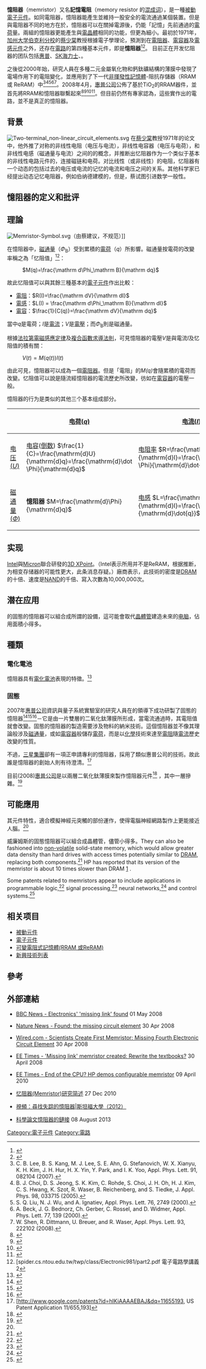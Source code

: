 {{多個問題|
{{update|time=2018-11-22T09:21:35+00:00}}
{{More footnotes|time=2018-11-05T20:53:16+00:00}}
{{expert|time=2018-11-05T20:53:16+00:00}}
}}
{{电子元件
 | 元件名称 = 憶阻器
 | 图片 = [[File:Memristor_(50665029093)_(cropped).jpg|thumb]]
 | 图片描述 = [[國家能源技術實驗室|國家能源技術實驗室]]研製的憶阻器
 | 类型 = [[被動元件|被動]]
 | 工作原理 = 憶阻
 | 发明 = [[蔡少棠|蔡少棠]]教授（1971年）
 | 投产年 = [[HP_Labs|HP Labs]] (2008年)
 | 符号 = [[File:Memristor-Symbol.svg|File:Memristor-Symbol.svg]]
 | 针型 = 
}}
'''憶阻器'''（memristor）又名'''記憶電阻'''（memory resistor 的[[混成词|混成词]]），是一種[[被動元件|被動電子元件]]。如同電阻器，憶阻器能產生並維持一股安全的電流通過某個裝置。但是與電阻器不同的地方在於，憶阻器可以在關掉電源後，仍能「記憶」先前通過的[[電荷|電荷]]量。兩組的憶阻器更能產生與[[電晶體|電晶體]]相同的功能，但更為細小。最初於1971年，[[加州大学伯克利分校|加州大学伯克利分校]]的[[蔡少棠|蔡少棠]]教授根據電子學理论，預測到在[[電阻器|電阻器]]、[[電容器|電容器]]及[[電感元件|電感元件]]之外，还存在[[電路|電路]]的第四種基本元件，即是'''憶阻器'''<ref>{{cite journal en|last=Chua|first=Leon O|title=Memristor - The Missing Circuit Element|journal=IEEE Transactions on Circuit Theory|volume=CT-18|issue=5|pages=507-519|date=Sep 1971|url=http://ieeexplore.ieee.org/xpls/abs_all.jsp?arnumber=1083337|access-date=2008-05-02|archive-date=2021-02-20|archive-url=https://web.archive.org/web/20210220122530/https://ieeexplore.ieee.org/document/1083337/;jsessionid=vB-_ZvGXBGK0wwb9hKFNEYBZFEIoK9XZvIxPNHgIYMpM5yXrLCz2!-1470171691|dead-url=no}}</ref><ref>{{cite journal en|author=Tour, James M and Tao He|journal=Nature|volume=453|pages=42-43|year=2008|title=Electronics: The fourth element|url=http://www.nature.com/nature/journal/v453/n7191/full/453042a.html|doi=10.1038/453042a|access-date=2008-05-02|archive-date=2021-02-20|archive-url=https://web.archive.org/web/20210220122529/https://www.nature.com/articles/453042a|dead-url=no}}</ref>。
目前正在开发忆阻器的团队包括[[惠普|惠普]]、[[SK海力士|SK海力士]]、{{link-en|HRL实验室|HRL Laboratories}}。

之後從2000年始，研究人員在多種二元金屬氧化物和鈣鈦礦結構的薄膜中發現了電場作用下的電阻變化，並應用到了下一代[[非揮發性記憶體|非揮發性記憶體]]-阻抗存儲器（RRAM 或 ReRAM）中<ref>C. B. Lee, B. S. Kang,  M. J. Lee, S. E. Ahn, G. Stefanovich, W. X. Xianyu, K. H. Kim, J. H. Hur, H. X. Yin, Y. Park, and I. K. Yoo, Appl. Phys. Lett. 91, 082104 (2007).</ref><ref>B. J. Choi, D. S. Jeong, S. K. Kim, C. Rohde, S. Choi, J. H. Oh, H. J. Kim, C. S. Hwang, K. Szot, R. Waser, B. Reichenberg, and S. Tiedke, J. Appl. Phys. 98, 033715 (2005).</ref><ref>S. Q. Liu, N. J. Wu, and A. Ignatiev, Appl. Phys. Lett. 76, 2749 (2000).</ref><ref>A. Beck, J. G. Bednorz, Ch. Gerber, C. Rossel, and D. Widmer, Appl. Phys. Lett. 77, 139 (2000).</ref><ref>W. Shen, R. Dittmann, U. Breuer, and R. Waser, Appl. Phys. Lett. 93, 222102 (2008).</ref>。2008年4月，[[惠普公司|惠普公司]]公佈了基於TiO<sub>2</sub>的RRAM器件，並首先將RRAM和憶阻器聯繫起來<ref>{{cite journal en|last=Strukov, Dmitri B, Snider, Gregory S, Stewart, Duncan R and Williams, Stanley R|title=The missing memristor found|journal=Nature|volume=453|pages=80-83|year=2008|doi=10.1038/nature06932|url=http://www.nature.com/nature/journal/v453/n7191/full/nature06932.html|access-date=2008-05-02|archive-date=2008-05-05|archive-url=https://web.archive.org/web/20080505130347/http://www.nature.com/nature/journal/v453/n7191/full/nature06932.html|dead-url=no}}</ref><ref>{{Cite web|url=http://www.eetimes.com/news/latest/showArticle.jhtml?articleID=207403521|title='Missing link' memristor created|publisher=EETimes|date=2008-04-30|accessdate=2008-04-30|archive-url=https://web.archive.org/web/20120305215457/http://www.eetimes.com/news/latest/showArticle.jhtml?articleID=207403521|archive-date=2012-03-05|dead-url=yes}}</ref><ref>{{Cite web|url=http://technology.newscientist.com/article/dn13812-engineers-find-missing-link-of-electronics.html|title=Engineers find 'missing link' of electronics|last=Marks|first=Paul|publisher=New Scientist|date=2008-04-30|accessdate=2008-04-30|archive-date=2008-05-01|archive-url=https://web.archive.org/web/20080501121603/http://technology.newscientist.com/article/dn13812-engineers-find-missing-link-of-electronics.html|dead-url=no}}</ref><ref>{{Cite web|url=http://www.physorg.com/news128786808.html|title=Researchers Prove Existence of New Basic Element for Electronic Circuits - Memristor|publisher=Physorg.com|date=2008-04-30|accessdate=2008-04-30|archive-date=2021-02-20|archive-url=https://web.archive.org/web/20210220122536/https://phys.org/news/2008-04-basic-element-electronic-circuits-.html|dead-url=no}}</ref>。但目前仍然有專家認為，這些實作出的電路，並不是真正的憶阻器。

== 背景 ==
[[File:Two-terminal_non-linear_circuit_elements.svg|thumb]]
在[[蔡少棠|蔡少棠]]教授1971年的论文中，他外推了对称的非线性电阻（电压与电流），非线性电容器（电压与电荷），和非线性电感（磁通量与电流）之间的的概念，并推断出忆阻器作为一个类似于基本的非线性电路元件的，连接磁链和电荷。对比线性（或非线性）的电阻，忆阻器有一个动态的包括过去的电压或电流的记忆的电流和电压之间的关系。其他科学家已经提出动态记忆电阻器，例如伯纳德建模的{{link-en|存储电阻器|Memistor}}，但是，蔡试图引进数学一般性。

== 憶阻器的定义和批评 ==

== 理論 ==
[[File:Memristor-Symbol.svg|thumb]]（由蔡建议，不规范）]]

在憶阻器中，[[磁通量|磁通量]]（<math>\Phi_\mathrm B</math>）受到累積的[[電荷|電荷]]（''q''）所影響。磁通量按電荷的改變率稱之為「忆阻值」<ref>[spider.cs.ntou.edu.tw/twp/class/Electronic981/part2.pdf 電子電路學講義2</ref>：
: <math>M(q)=\frac{\mathrm d\Phi_\mathrm B}{\mathrm dq}</math>

故此忆阻值可以與其餘三種基本的[[電子元件|電子元件]]作出比較：
* [[電阻|電阻]]：<math>R(I)=\frac{\mathrm dV}{\mathrm dI}</math>
* [[電感|電感]]：<math>L(I) = \frac{\mathrm d\Phi_\mathrm B}{\mathrm dI}</math>
* [[電容|電容]]：<math>\frac{1}{C(q)}=\frac{\mathrm dV}{\mathrm dq}</math>

當中<math>q</math>是電荷；<math>I</math>是[[電流|電流]]；<math>V</math>是[[電壓|電壓]]；而<math>\Phi_\mathrm B</math>則是磁通量。

根據[[法拉第電磁感應定律|法拉第電磁感應定律]]及[[複合函數求導法則|複合函數求導法則]]，可見憶阻器的電壓''V''是與電流''I''及忆阻值的積有關：
: <math>V(t) = M(q(t)) I(t) \,</math>

由此可見，憶阻器可以成為一個[[電阻器|電阻器]]。但是「電阻」的''M(q)''會隨累積的電荷而改變。忆阻值可以說是隨流經憶阻器的電流歷史所改變，彷如在[[電容器|電容器]]的電壓一般。

憶阻器的行为是类似的其他三个基本组成部分。

{|class="wikitable" style="text-align:center"
! !! [[电荷|电荷(<math>q</math>)]] !! [[电流|电流(<math>I</math>)]]
|-
! [[电压|电压(<math>U</math>)]]
| [[电容|电容]]([[倒数|倒数]]) 
<math>\frac{1}{C}=\frac{\mathrm{d}U}{\mathrm{d}q}=\frac{\mathrm{d}\dot \Phi}{\mathrm{d}q}</math>
| [[电阻|电阻率]]
<math>R=\frac{\mathrm{d}U}{\mathrm{d}I}=\frac{\mathrm{d}\dot \Phi}{\mathrm{d}\dot{q}}</math>
|-
! [[磁通量|磁通量(<math>\Phi</math>)]]
| class="hintergrundfarbe2" | '''憶阻器'''
<math>M=\frac{\mathrm{d}\Phi}{\mathrm{d}q}</math>
| [[电感|电感]]
<math>L=\frac{\mathrm{d}\Phi}{\mathrm{d}I}=\frac{\mathrm{d}\Phi}{\mathrm{d}\dot{q}}</math>
|}

== 实现 ==
[[Intel|Intel]]與[[Micron|Micron]]聯合研發的[[3D_XPoint|3D XPoint]]。（Intel表示所用并不是ReRAM，根据推断，为相变存储器的可能性更大，此条消息存疑。）廠商表示，此技術的密度是[[DRAM|DRAM]]的十倍、速度是[[NAND|NAND]]的千倍、寫入次數為10,000,000次。

== 潜在应用 ==
{{link-en|理查德·斯坦利·威廉姆斯|Richard Stanley Williams|威廉姆斯}}的固態的憶阻器可以組合成所謂{{link-en|交叉開關鎖存器|Crossbar latch}}的設備，這可能會取代[[晶體管|晶體管]]建造未來的[[电脑|电脑]]，佔用面積小得多。

== 種類 ==
=== 電化電池 ===
憶阻器具有[[電化電池|電化電池]]表現的特徵。<ref>{{Cite book en|author=Chen W-K|title=The Circuits and Filters Handbook|edition=2nd ed|publisher=CRC Press 2003|id=ISBN 0-8493-0912-3|chapter=Circuit Elements, Modeling, and Equation Formulation}}</ref>

=== 固態 ===
2007年[[惠普公司|惠普公司]]資訊與量子系統實驗室的研究人員在{{link-en|理查德·斯坦利·威廉姆斯|Richard Stanley Williams}}的領導下成功研製了固態的憶阻器<ref>{{Cite web|url=http://news.bbc.co.uk/2/hi/technology/7080772.stm|title=Getting More from Moore's Law|last=Fildes|first=Jonathan|publisher=BBC|date=2007-11-13|accessdate=2008-04-30|archive-date=2021-02-20|archive-url=https://web.archive.org/web/20210220122539/https://secure-uk.imrworldwide.com/v51.js|dead-url=no}}</ref><ref>{{Cite web|url=http://www.ieee-or.org/beeep/2007/sep/beeep_sep07.pdf|format=PDF|title=Bulletin for Electrical and Electronic Engineers of Oregon|publisher=Institute of Electrical and Electronics Engineers|date=Sept 2007|accessdate=2008-04-30|archive-date=2008-05-30|archive-url=https://web.archive.org/web/20080530002152/http://www.ieee-or.org/beeep/2007/sep/beeep_sep07.pdf|dead-url=no}}</ref><ref>{{Cite web| url = http://www.hpl.hp.com/about/bios/stanwilliams.html| title = R. Stanley Williams, HP biography| access-date = 2008-05-02| archive-url = https://web.archive.org/web/20080513192702/http://www.hpl.hp.com/about/bios/stanwilliams.html| archive-date = 2008-05-13| dead-url = yes}}</ref>－它是由一片雙層的二氧化鈦薄膜所形成，當電流通過時，其電阻值就會改變。固態的憶阻器的製造需要涉及物料的納米技術。這個憶阻器並不像其理論般涉及[[磁通量|磁通量]]，或如[[電容器|電容器]]般儲存[[電荷|電荷]]，而是以[[化學|化學]]技術來達至[[電阻|電阻]]隨[[電流|電流]]歷史改變的性質。

不過，[[三星集團|三星集團]]卻有一項正申請專利的憶阻器，採用了類似惠普公司的技術。故此誰是憶阻器的創始人則有待澄清。<ref>[http://www.google.com/patents?id=hIKiAAAAEBAJ&dq=11655193, US Patent Application 11/655,193]{{Dead link}}</ref>

目前(2008)[[惠普公司|惠普公司]]是以兩層二氧化鈦薄膜來製作憶阻器元件<ref>{{Cite web |url=http://www.informationweek.com/news/hardware/processors/showArticle.jhtml?articleID=207403582 |title=存档副本 |access-date=2008-05-02 |archive-date=2010-06-27 |archive-url=https://web.archive.org/web/20100627030009/http://www.informationweek.com/news/hardware/processors/showArticle.jhtml?articleID=207403582 |dead-url=no }}</ref> ，其中一層摻雜。<ref name="spectrum.ieee.org">{{cite web |url=http://www.spectrum.ieee.org/may08/6207 |title=存档副本 |accessdate=2011-05-23 |deadurl=yes |archiveurl=https://web.archive.org/web/20080511231202/http://www.spectrum.ieee.org/may08/6207 |archivedate=2008-05-11 }}</ref>

== 可能應用 ==
其元件特性，適合模擬神經元突觸的部份運作，使得電腦神經網路製作上更能接近人腦。<ref name="spectrum.ieee.org"/>

威廉姆斯的固態憶阻器可以組合成晶體管，儘管小得多。They can also be fashioned into [[non-volatile_memory|non-volatile]] solid-state memory, which would allow greater data density than hard drives with access times potentially similar to [[Dynamic_random_access_memory|DRAM]], replacing both components.<ref>{{Cite web|url=http://www.news.com/8301-10784_3-9932054-7.html|title=HP makes memory from a once theoretical circuit|last=Kanellos|first=Michael|publisher=CNET News.com|date=2008-04-30|accessdate=2008-04-30|archive-date=2021-02-20|archive-url=https://web.archive.org/web/20210220122540/https://www.cnet.com/news/|dead-url=no}}</ref>
HP has reported that its version of the memristor is about 10 times slower than DRAM [http://www.nytimes.com/2008/05/01/technology/01chip.html] {{Wayback|url=http://www.nytimes.com/2008/05/01/technology/01chip.html |date=20210220122537 }}.

Some patents related to memristors appear to include applications in programmable logic,<ref>{{Cite web |url=http://patft.uspto.gov/netacgi/nph-Parser?Sect1=PTO2&Sect2=HITOFF&u=%2Fnetahtml%2FPTO%2Fsearch-adv.htm&r=1&f=G&l=50&d=PTXT&p=1&p=1&S1=7203789.PN.&OS=pn%2F7203789&RS=PN%2F7203789%2C |title=U.S. Patent 7,203,789 |access-date=2022-02-24 |archive-date=2021-02-20 |archive-url=https://web.archive.org/web/20210220122540/http://patft.uspto.gov/netacgi/nph-Parser?Sect1=PTO2&Sect2=HITOFF&u=%2Fnetahtml%2FPTO%2Fsearch-adv.htm&r=1&f=G&l=50&d=PTXT&p=1&p=1&S1=7203789.PN.&OS=pn%2F7203789&RS=PN%2F7203789%2C |dead-url=no }}</ref> signal processing,<ref>{{Cite web |url=http://patft.uspto.gov/netacgi/nph-Parser?Sect1=PTO2&Sect2=HITOFF&u=%2Fnetahtml%2FPTO%2Fsearch-adv.htm&r=1&f=G&l=50&d=PTXT&p=1&p=1&S1=7302513.PN.&OS=pn%2F7302513&RS=PN%2F7302513%2C |title=U.S. Patent 7,302,513 |access-date=2022-02-24 |archive-date=2021-02-20 |archive-url=https://web.archive.org/web/20210220122537/http://patft.uspto.gov/netacgi/nph-Parser?Sect1=PTO2&Sect2=HITOFF&u=%2Fnetahtml%2FPTO%2Fsearch-adv.htm&r=1&f=G&l=50&d=PTXT&p=1&p=1&S1=7302513.PN.&OS=pn%2F7302513&RS=PN%2F7302513%2C |dead-url=no }}</ref> neural networks,<ref>{{Cite web |url=http://patft.uspto.gov/netacgi/nph-Parser?Sect1=PTO2&Sect2=HITOFF&u=%2Fnetahtml%2FPTO%2Fsearch-adv.htm&r=1&f=G&l=50&d=PTXT&p=1&p=1&S1=7359888.PN.&OS=pn%2F7359888&RS=PN%2F7359888%2C |title=U.S. Patent 7,359,888 |access-date=2021-10-03 |archive-date=2021-02-20 |archive-url=https://web.archive.org/web/20210220122537/http://patft.uspto.gov/netacgi/nph-Parser?Sect1=PTO2&Sect2=HITOFF&u=%2Fnetahtml%2FPTO%2Fsearch-adv.htm&r=1&f=G&l=50&d=PTXT&p=1&p=1&S1=7359888.PN.&OS=pn%2F7359888&RS=PN%2F7359888%2C |dead-url=no }}</ref> and control systems.<ref>{{Cite web |url=http://appft1.uspto.gov/netacgi/nph-Parser?Sect1=PTO2&Sect2=HITOFF&u=%2Fnetahtml%2FPTO%2Fsearch-adv.html&r=1&p=1&f=G&l=50&d=PG01&S1=20080059688.PGNR.&OS=dn%2F20080059688&RS=DN%2F20080059688%2C |title=U.S. Patent Application 11/976,927 |access-date=2022-02-24 |archive-date=2021-02-20 |archive-url=https://web.archive.org/web/20210220122538/http://appft1.uspto.gov/netacgi/nph-Parser?Sect1=PTO2&Sect2=HITOFF&u=%2Fnetahtml%2FPTO%2Fsearch-adv.html&r=1&p=1&f=G&l=50&d=PG01&S1=20080059688.PGNR.&OS=dn%2F20080059688&RS=DN%2F20080059688%2C |dead-url=no }}</ref>

==相关项目==
{{Portal|電子学}}
* [[被動元件|被動元件]]
* [[電子元件|電子元件]]
* [[可變電阻式記憶體|可變電阻式記憶體(RRAM 或ReRAM)]]
* [[新興技術列表|新興技術列表]]

== 參考 ==
{{Reflist|40em}}

== 外部連結 ==
{{Commons category|Memristors}}

* {{En}}[http://news.bbc.co.uk/1/hi/technology/7377063.stm BBC News - Electronics' 'missing link' found] {{Wayback|url=http://news.bbc.co.uk/1/hi/technology/7377063.stm |date=20090523114432 }} 01 May 2008
* {{En}}[http://www.nature.com/news/2008/080430/full/news.2008.789.html Nature News - Found: the missing circuit element] {{Wayback|url=http://www.nature.com/news/2008/080430/full/news.2008.789.html |date=20210304015253 }} 30 Apr 2008
* {{En}}[http://blog.wired.com/gadgets/2008/04/scientists-prov.html Wired.com - Scientists Create First Memristor: Missing Fourth Electronic Circuit Element] {{Wayback|url=http://blog.wired.com/gadgets/2008/04/scientists-prov.html |date=20090404012639 }} 30 Apr 2008
* {{En}}[http://www.eetimes.com/news/semi/showArticle.jhtml?articleID=207403521&pgno=1 EE Times - 'Missing link' memristor created: Rewrite the textbooks?]{{Dead link|date=2020年1月 |bot=InternetArchiveBot |fix-attempted=yes }} 30 April 2008
* {{En}}[http://www.eetimes.com/showArticle.jhtml?articleID=224202453 EE Times - End of the CPU? HP demos configurable memristor] 09 April 2010
* {{En}}[http://www.sigma.me/2010/12/21/memristor.html 忆阻器(Memristor)研究简述] {{Wayback|url=http://www.sigma.me/2010/12/21/memristor.html |date=20200927154604 }} 27 Dec 2010
* {{En}}[http://www.youtube.com/watch?v=n3XzuBt54ig 視頻：尋找失踪的憶阻器|斯坦福大學（2012）] {{Wayback|url=http://www.youtube.com/watch?v=n3XzuBt54ig |date=20210207202638 }}
* {{En}}[http://memlinks.eu 科學論文憶阻器的鏈接] {{Wayback|url=http://memlinks.eu/ |date=20210304015249 }} 08 August 2013

{{电磁学}}
{{Electronic components}}

{{Authority control}}
[[Category:電子元件|Category:電子元件]]
[[Category:電路|Category:電路]]